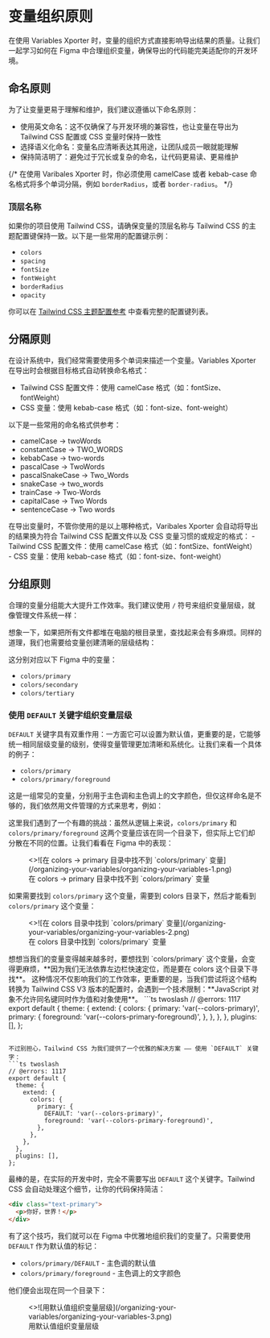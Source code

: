 
# 变量组织原则

在使用 Variables Xporter 时，变量的组织方式直接影响导出结果的质量。让我们一起学习如何在 Figma 中合理组织变量，确保导出的代码能完美适配你的开发环境。

## 命名原则

为了让变量更易于理解和维护，我们建议遵循以下命名原则：

- 使用英文命名：这不仅确保了与开发环境的兼容性，也让变量在导出为 Tailwind CSS 配置或 CSS 变量时保持一致性
- 选择语义化命名：变量名应清晰表达其用途，让团队成员一眼就能理解
- 保持简洁明了：避免过于冗长或复杂的命名，让代码更易读、更易维护

{/* <Callout type="info" emoji="ℹ️">
  在使用 Varibales Xporter 时，你必须使用 camelCase 或者 kebab-case 命名格式将多个单词分隔，例如 `borderRadius`，或者 `border-radius`。
</Callout> */}

### 顶层名称

如果你的项目使用 Tailwind CSS，请确保变量的顶层名称与 Tailwind CSS 的主题配置键保持一致。以下是一些常用的配置键示例：

- `colors`
- `spacing`
- `fontSize`
- `fontWeight`
- `borderRadius`
- `opacity`

你可以在 [Tailwind CSS 主题配置参考](https://tailwindcss.com/docs/theme#configuration-reference) 中查看完整的配置键列表。

## 分隔原则

在设计系统中，我们经常需要使用多个单词来描述一个变量。Variables Xporter 在导出时会根据目标格式自动转换命名格式：

- Tailwind CSS 配置文件：使用 camelCase 格式（如：fontSize、fontWeight）
- CSS 变量：使用 kebab-case 格式（如：font-size、font-weight）

以下是一些常用的命名格式供参考：
- camelCase -> twoWords
- constantCase -> TWO_WORDS
- kebabCase -> two-words
- pascalCase -> TwoWords
- pascalSnakeCase -> Two_Words
- snakeCase -> two_words
- trainCase -> Two-Words
- capitalCase -> Two Words
- sentenceCase -> Two words

<Callout type="info" emoji="ℹ️">
  在导出变量时，不管你使用的是以上哪种格式，Varibales Xporter 会自动将导出的结果换为符合 Tailwind CSS 配置文件以及 CSS 变量习惯的或规定的格式：
  - Tailwind CSS 配置文件：使用 camelCase 格式（如：fontSize、fontWeight）
  - CSS 变量：使用 kebab-case 格式（如：font-size、font-weight）
</Callout>

## 分组原则

合理的变量分组能大大提升工作效率。我们建议使用 `/` 符号来组织变量层级，就像管理文件系统一样：

想象一下，如果把所有文件都堆在电脑的根目录里，查找起来会有多麻烦。同样的道理，我们也需要给变量创建清晰的层级结构：

<FileTree>
  <FileTree.Folder name="colors" defaultOpen>
    <FileTree.File name="primary" />
    <FileTree.File name="secondary" />
    <FileTree.File name="tertiary" />
    <FileTree.File name="..." />
  </FileTree.Folder>
</FileTree>

这分别对应以下 Figma 中的变量：

- `colors/primary`
- `colors/secondary`
- `colors/tertiary`

### 使用 `DEFAULT` 关键字组织变量层级

`DEFAULT` 关键字具有双重作用：一方面它可以设置为默认值，更重要的是，它能够统一相同层级变量的级别，使得变量管理更加清晰和系统化。让我们来看一个具体的例子：

- `colors/primary`
- `colors/primary/foreground`

这是一组常见的变量，分别用于主色调和主色调上的文字颜色，但仅这样命名是不够的，我们依然用文件管理的方式来思考，例如：

<FileTree>
  <FileTree.Folder name="colors" defaultOpen>
    <FileTree.File name="primary" />
    <FileTree.Folder name="primary" defaultOpen>
      <FileTree.File name="foreground" />
    </FileTree.Folder>
  </FileTree.Folder>
</FileTree>

这里我们遇到了一个有趣的挑战：虽然从逻辑上来说，`colors/primary` 和 `colors/primary/foreground` 这两个变量应该在同一个目录下，但实际上它们却分散在不同的位置。让我们看看在 Figma 中的表现：

<figure className="mt-6">
  <>![在 colors -> primary 目录中找不到 `colors/primary` 变量](/organizing-your-variables/organizing-your-variables-1.png)</>
  <figcaption>
    在 colors -> primary 目录中找不到 `colors/primary` 变量
  </figcaption>
</figure>

如果需要找到 `colors/primary` 这个变量，需要到 colors 目录下，然后才能看到 `colors/primary` 这个变量：

<figure className="mt-6">
  <>![在 colors 目录中找到 `colors/primary` 变量](/organizing-your-variables/organizing-your-variables-2.png)</>
  <figcaption>
    在 colors 目录中找到 `colors/primary` 变量
  </figcaption>
</figure>
想想当我们的变量变得越来越多时，要想找到 `colors/primary` 这个变量，会变得更麻烦，**因为我们无法依靠左边栏快速定位，而是要在 colors 这个目录下寻找**。
这种情况不仅影响我们的工作效率，更重要的是，当我们尝试将这个结构转换为 Tailwind CSS V3 版本的配置时，会遇到一个技术限制：**JavaScript 对象不允许同名键同时作为值和对象使用**。
```ts twoslash
// @errors: 1117
export default {
  theme: {
    extend: {
      colors: {
        primary: 'var(--colors-primary)', 
        primary: {
          foreground: 'var(--colors-primary-foreground)',
        },
      },
    },
  },
  plugins: [],
};

```

不过别担心，Tailwind CSS 为我们提供了一个优雅的解决方案 —— 使用 `DEFAULT` 关键字：
```ts twoslash
// @errors: 1117
export default {
  theme: {
    extend: {
      colors: {
        primary: {
          DEFAULT: 'var(--colors-primary)',
          foreground: 'var(--colors-primary-foreground)',
        },
      },
    },
  },
  plugins: [],
};
```
最棒的是，在实际的开发中时，完全不需要写出 `DEFAULT` 这个关键字。Tailwind CSS 会自动处理这个细节，让你的代码保持简洁：

```html
<div class="text-primary">
  <p>你好，世界！</p>
</div>
```

有了这个技巧，我们就可以在 Figma 中优雅地组织我们的变量了。只需要使用 `DEFAULT` 作为默认值的标记：

- `colors/primary/DEFAULT` - 主色调的默认值
- `colors/primary/foreground` - 主色调上的文字颜色

他们便会出现在同一个目录下：

<figure className="mt-6">
  <>![用默认值组织变量层级](/organizing-your-variables/organizing-your-variables-3.png)</>
  <figcaption>
    用默认值组织变量层级
  </figcaption>
</figure>
